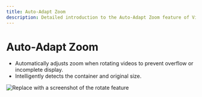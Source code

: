 ```yaml
---
title: Auto-Adapt Zoom
description: Detailed introduction to the Auto-Adapt Zoom feature of VideoRoll
---
```


# Auto-Adapt Zoom

- Automatically adjusts zoom when rotating videos to prevent overflow or incomplete display.
- Intelligently detects the container and original size.

![Replace with a screenshot of the rotate feature](../../assets/image/video.png)